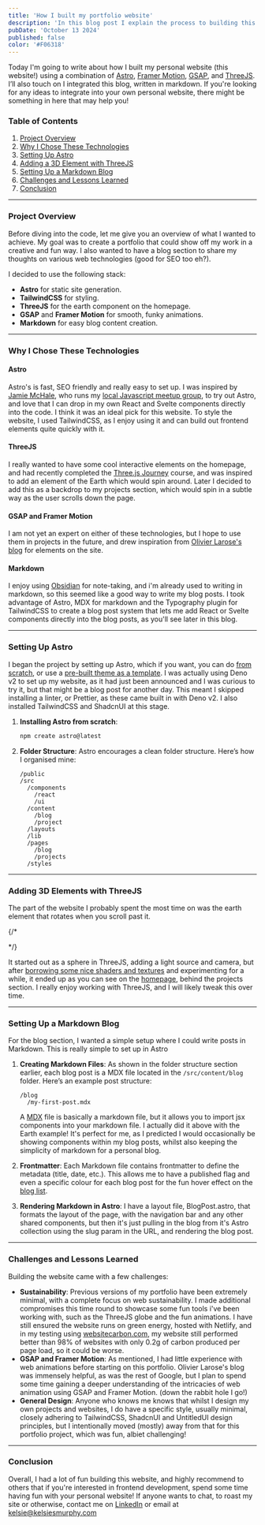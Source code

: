 ```yaml
---
title: 'How I built my portfolio website'
description: 'In this blog post I explain the process to building this portfolio website, from the decisions about the tech stack, to the approach I took.'
pubDate: 'October 13 2024'
published: false
color: '#F06318'
---
```


Today I'm going to write about how I built my personal website (this website!) using a combination of [Astro](https://astro.build/), [Framer Motion](https://www.framer.com/motion/), [GSAP](https://greensock.com/gsap/), and [ThreeJS](https://threejs.org/). I’ll also touch on I integrated this blog, written in markdown. If you're looking for any ideas to integrate into your own personal website, there might be something in here that may help you!

### Table of Contents

1. [Project Overview](#project-overview)
2. [Why I Chose These Technologies](#why-i-chose-these-technologies)
3. [Setting Up Astro](#setting-up-astro)
4. [Adding a 3D Element with ThreeJS](#adding-3d-elements-with-threejs)
5. [Setting Up a Markdown Blog](#setting-up-a-markdown-blog)
6. [Challenges and Lessons Learned](#challenges-and-lessons-learned)
7. [Conclusion](#conclusion)

---

### Project Overview

Before diving into the code, let me give you an overview of what I wanted to achieve. My goal was to create a portfolio that could show off my work in a creative and fun way. I also wanted to have a blog section to share my thoughts on various web technologies (good for SEO too eh?).

I decided to use the following stack:
- **Astro** for static site generation.
- **TailwindCSS** for styling.
- **ThreeJS** for the earth component on the homepage.
- **GSAP** and **Framer Motion** for smooth, funky animations.
- **Markdown** for easy blog content creation.

---

### Why I Chose These Technologies

#### Astro
Astro's is fast, SEO friendly and really easy to set up. I was inspired by [Jamie McHale](https://www.jamiemchale.com/), who runs my [local Javascript meetup group](https://www.glasgowjs.com/), to try out Astro, and love that I can drop in my own React and Svelte components directly into the code. I think it was an ideal pick for this website. To style the website, I used TailwindCSS, as I enjoy using it and can build out frontend elements quite quickly with it.

#### ThreeJS
I really wanted to have some cool interactive elements on the homepage, and had recently completed the [Three.js Journey](https://threejs-journey.com/) course, and was inspired to add an element of the Earth which would spin around. Later I decided to add this as a backdrop to my projects section, which would spin in a subtle way as the user scrolls down the page.

#### GSAP and Framer Motion
I am not yet an expert on either of these technologies, but I hope to use them in projects in the future, and drew inspiration from [Olivier Larose's blog](https://blog.olivierlarose.com/) for elements on the site.

#### Markdown
I enjoy using [Obsidian](https://obsidian.md/) for note-taking, and i'm already used to writing in markdown, so this seemed like a good way to write my blog posts. I took advantage of Astro, MDX for markdown and the Typography plugin for TailwindCSS to create a blog post system that lets me add React or Svelte components directly into the blog posts, as you'll see later in this blog.

---

### Setting Up Astro

I began the project by setting up Astro, which if you want, you can do [from scratch](https://docs.astro.build/en/getting-started/), or use a [pre-built theme as a template](https://astro.build/themes/). I was actually using Deno v2 to set up my website, as it had just been announced and I was curious to try it, but that might be a blog post for another day. This meant I skipped installing a linter, or Prettier, as these came built in with Deno v2. I also installed TailwindCSS and ShadcnUI at this stage.

1. **Installing Astro from scratch**:
    ```bash
    npm create astro@latest
    ```

3. **Folder Structure**:
    Astro encourages a clean folder structure. Here’s how I organised mine:
    ```
    /public
    /src
      /components
        /react
        /ui
      /content
        /blog
        /project
      /layouts
      /lib
      /pages
        /blog
        /projects
      /styles
    ```

---

### Adding 3D Elements with ThreeJS

The part of the website I probably spent the most time on was the earth element that rotates when you scroll past it.

{/* <section class="bg-[#24292e] h-96 rounded-lg flex items-center justify-center">
  <EarthCanvas client:only />
</section> */}

It started out as a sphere in ThreeJS, adding a light source and camera, but after [borrowing some nice shaders and textures](https://threejs.org/examples/webgpu_tsl_earth.html) and experimenting for a while, it ended up as you can see on the [homepage](/), behind the projects section. I really enjoy working with ThreeJS, and I will likely tweak this over time.

---

### Setting Up a Markdown Blog

For the blog section, I wanted a simple setup where I could write posts in Markdown. This is really simple to set up in Astro

1. **Creating Markdown Files**: As shown in the folder structure section earlier, each blog post is a MDX file located in the `/src/content/blog` folder. Here’s an example post structure:
    ```
    /blog
      /my-first-post.mdx
    ```

    A [MDX](https://mdxjs.com/) file is basically a markdown file, but it allows you to import jsx components into your markdown file. I actually did it above with the Earth example! It's perfect for me, as I predicted I would occasionally be showing components within my blog posts, whilst also keeping the simplicity of markdown for a personal blog.

2. **Frontmatter**: Each Markdown file contains frontmatter to define the metadata (title, date, etc.). This allows me to have a published flag and even a specific colour for each blog post for the fun hover effect on the [blog list](/blog).


3. **Rendering Markdown in Astro**: I have a layout file, BlogPost.astro, that formats the layout of the page, with the navigation bar and any other shared components, but then it's just pulling in the blog from it's Astro collection using the slug param in the URL, and rendering the blog post.

---

### Challenges and Lessons Learned

Building the website came with a few challenges:
- **Sustainability**: Previous versions of my portfolio have been extremely minimal, with a complete focus on web sustainability. I made additional compromises this time round to showcase some fun tools i've been working with, such as the ThreeJS globe and the fun animations. I have still ensured the website runs on green energy, hosted with Netlify, and in my testing using [websitecarbon.com](https://kelsiesmurphy.com/), my website still performed better than 98% of websites with only 0.2g of carbon produced per page load, so it could be worse.
- **GSAP and Framer Motion**: As mentioned, I had little experience with web animations before starting on this portfolio. Olivier Larose's blog was immensely helpful, as was the rest of Google, but I plan to spend some time gaining a deeper understanding of the intricacies of web animation using GSAP and Framer Motion. (down the rabbit hole I go!)
- **General Design**: Anyone who knows me knows that whilst I design my own projects and websites, I do have a specific style, usually minimal, closely adhering to TailwindCSS, ShadcnUI and UntitledUI design principles, but I intentionally moved (mostly) away from that for this portfolio project, which was fun, albiet challenging!

---

### Conclusion

Overall, I had a lot of fun building this website, and highly recommend to others that if you're interested in frontend development, spend some time having fun with your personal website! If anyone wants to chat, to roast my site or otherwise, contact me on [LinkedIn](https://www.linkedin.com/in/kelsiesmurphy/) or email at [kelsie@kelsiesmurphy.com](mailto:kelsie@kelsiesmurphy.com)
